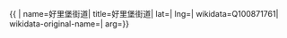 {{ {{{1|PRC admin/showdata}}}|
name=好里堡街道|
title=好里堡街道|
lat=|
lng=|
wikidata=Q100871761|
wikidata-original-name=|
arg={{{arg|}}}}}